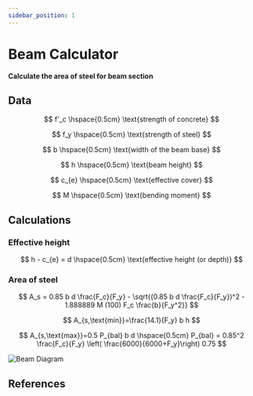 ```yaml
---
sidebar_position: 1
---
```


# Beam Calculator

**Calculate the area of steel for beam section**

## Data

$$
f'_c \hspace{0.5cm} \text{strength of concrete}
$$

$$
f_y \hspace{0.5cm} \text{strength of steel}
$$


$$
b \hspace{0.5cm} \text{width of the beam base}
$$

$$
h \hspace{0.5cm} \text{beam height}
$$

$$
c_{e} \hspace{0.5cm} \text{effective cover}
$$

$$
M \hspace{0.5cm} \text{bending moment}
$$

## Calculations

### Effective height

$$
h - c_{e} = d \hspace{0.5cm} \text{effective height (or depth)}
$$


### Area of steel

$$
A_s = 0.85 b d \frac{F_c}{F_y} - \sqrt{(0.85 b d \frac{F_c}{F_y})^2 - 1.888889 M (100) F_c \frac{b}{F_y^2}}
$$

$$
A_{s,\text{min}}=\frac{14.1}{F_y} b h
$$

$$
A_{s,\text{max}}=0.5 P_{bal} b d \hspace{0.5cm} P_{bal} = 0.85^2 \frac{F_c}{F_y} \left( \frac{6000}{6000+F_y}\right) 0.75
$$



<div style={{textAlign: 'center'}}>

![Beam Diagram](/img/Beam-Diagram.png)

</div>

<Calculator 
    title="Beam calculator" 
    onCalculate={calculateBeam} 
    paramInfo={paramInfo} 
    resultComponent={ResultContainer} 
/>


## References



<FrillEmbeddedWidget />